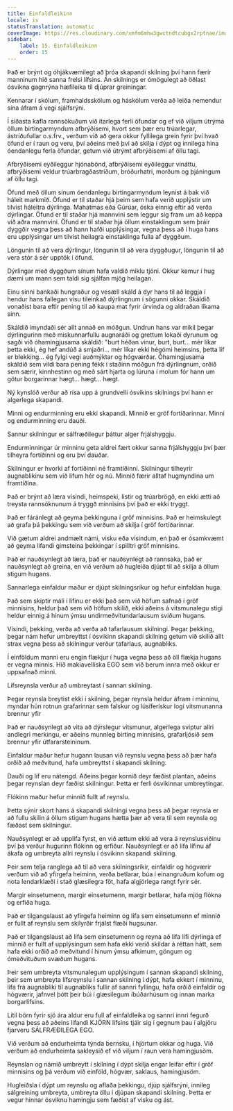 ```yaml
---
title: Einfaldleikinn
locale: is
statusTranslation: automatic
coverImage: https://res.cloudinary.com/xmfm6mhw3gwctndtcubgx2rptnae/image/upload/v1740337243/small_cover_educacion_fundamental_a051170f1c.webp
sidebar:
    label: 15. Einfaldleikinn
    order: 15
---
```

Það er brýnt og óhjákvæmilegt að þróa skapandi skilning því hann færir manninum hið sanna frelsi lífsins. Án skilnings er ómögulegt að öðlast ósvikna gagnrýna hæfileika til djúprar greiningar.

Kennarar í skólum, framhaldsskólum og háskólum verða að leiða nemendur sína áfram á vegi sjálfsrýni.

Í síðasta kafla rannsökuðum við ítarlega ferli öfundar og ef við viljum útrýma öllum birtingarmyndum afbrýðisemi, hvort sem þær eru trúarlegar, ástríðufullar o.s.frv., verðum við að gera okkur fyllilega grein fyrir því hvað öfund er í raun og veru, því aðeins með því að skilja í dýpt og innilega hina óendanlegu ferla öfundar, getum við útrýmt afbrýðisemi af öllu tagi.

Afbrýðisemi eyðileggur hjónabönd, afbrýðisemi eyðileggur vináttu, afbrýðisemi veldur trúarbragðastríðum, bróðurhatri, morðum og þjáningum af öllu tagi.

Öfund með öllum sínum óendanlegu birtingarmyndum leynist á bak við háleit markmið. Öfund er til staðar hjá þeim sem hafa verið upplýstir um tilvist háleitra dýrlinga. Mahatmas eða Gúrúar, óska einnig eftir að verða dýrlingar. Öfund er til staðar hjá mannvini sem leggur sig fram um að keppa við aðra mannvini. Öfund er til staðar hjá öllum einstaklingum sem þráir dyggðir vegna þess að hann hafði upplýsingar, vegna þess að í huga hans eru upplýsingar um tilvist heilagra einstaklinga fulla af dyggðum.

Löngunin til að vera dýrlingur, löngunin til að vera dyggðugur, löngunin til að vera stór á sér upptök í öfund.

Dýrlingar með dyggðum sínum hafa valdið miklu tjóni. Okkur kemur í hug dæmi um mann sem taldi sig sjálfan mjög heilagan.

Einu sinni bankaði hungraður og vesæll skáld á dyr hans til að leggja í hendur hans fallegan vísu tileinkað dýrlingnum í sögunni okkar. Skáldið vonaðist bara eftir pening til að kaupa mat fyrir úrvinda og aldraðan líkama sinn.

Skáldið ímyndaði sér allt annað en móðgun. Undrun hans var mikil þegar dýrlingurinn með miskunnarfullu augnaráði og grettum lokaði dyrunum og sagði við óhamingjusama skáldið: "burt héðan vinur, burt, burt... mér líkar þetta ekki, ég hef andúð á smjaðri... mér líkar ekki hégómi heimsins, þetta líf er blekking... ég fylgi vegi auðmýktar og hógværðar. Óhamingjusama skáldið sem vildi bara pening fékk í staðinn móðgun frá dýrlingnum, orðið sem særir, kinnhestinn og með sárt hjarta og lúruna í molum fór hann um götur borgarinnar hægt... hægt... hægt.

Ný kynslóð verður að rísa upp á grundvelli ósvikins skilnings því hann er algerlega skapandi.

Minni og endurminning eru ekki skapandi. Minnið er gröf fortíðarinnar. Minni og endurminning eru dauði.

Sannur skilningur er sálfræðilegur þáttur alger frjálshyggju.

Endurminningar úr minninu geta aldrei fært okkur sanna frjálshyggju því þær tilheyra fortíðinni og eru því dauðar.

Skilningur er hvorki af fortíðinni né framtíðinni. Skilningur tilheyrir augnablikinu sem við lifum hér og nú. Minnið færir alltaf hugmyndina um framtíðina.

Það er brýnt að læra vísindi, heimspeki, listir og trúarbrögð, en ekki ætti að treysta rannsóknunum á tryggð minnisins því það er ekki tryggt.

Það er fáránlegt að geyma þekkinguna í gröf minnisins. Það er heimskulegt að grafa þá þekkingu sem við verðum að skilja í gröf fortíðarinnar.

Við gætum aldrei andmælt námi, visku eða vísindum, en það er ósamkvæmt að geyma lifandi gimsteina þekkingar í spilltri gröf minnisins.

Það er nauðsynlegt að læra, það er nauðsynlegt að rannsaka, það er nauðsynlegt að greina, en við verðum að hugleiða djúpt til að skilja á öllum stigum hugans.

Sannarlega einfaldur maður er djúpt skilningsríkur og hefur einfaldan huga.

Það sem skiptir máli í lífinu er ekki það sem við höfum safnað í gröf minnisins, heldur það sem við höfum skilið, ekki aðeins á vitsmunalegu stigi heldur einnig á hinum ýmsu undirmeðvitundarlausum sviðum hugans.

Vísindi, þekking, verða að verða að tafarlausum skilningi. Þegar þekking, þegar nám hefur umbreyttst í ósvikinn skapandi skilning getum við skilið allt strax vegna þess að skilningur verður tafarlaus, augnabliks.

Í einföldum manni eru engin flækjur í huga vegna þess að öll flækja hugans er vegna minnis. Hið makiavellíska EGO sem við berum innra með okkur er uppsafnað minni.

Lífsreynsla verður að umbreytast í sannan skilning.

Þegar reynsla breytist ekki í skilning, þegar reynsla heldur áfram í minninu, myndar hún rotnun grafarinnar sem falskur og lúsíferískur logi vitsmunanna brennur yfir

Það er nauðsynlegt að vita að dýrslegur vitsmunur, algerlega sviptur allri andlegri merkingu, er aðeins munnleg birting minnisins, grafarljósið sem brennur yfir útfararsteininum.

Einfaldur maður hefur hugann lausan við reynslu vegna þess að þær hafa orðið að meðvitund, hafa umbreyttst í skapandi skilning.

Dauði og líf eru nátengd. Aðeins þegar kornið deyr fæðist plantan, aðeins þegar reynslan deyr fæðist skilningur. Þetta er ferli ósvikinnar umbreytingar.

Flókinn maður hefur minnið fullt af reynslu.

Þetta sýnir skort hans á skapandi skilningi vegna þess að þegar reynsla er að fullu skilin á öllum stigum hugans hætta þær að vera til sem reynsla og fæðast sem skilningur.

Nauðsynlegt er að upplifa fyrst, en við ættum ekki að vera á reynslusviðinu því þá verður hugurinn flókinn og erfiður. Nauðsynlegt er að lifa lífinu af ákafa og umbreyta allri reynslu í ósvikinn skapandi skilning.

Þeir sem telja ranglega að til að vera skilningsríkir, einfaldir og hógværir verðum við að yfirgefa heiminn, verða betlarar, búa í einangruðum kofum og nota lendarklæði í stað glæsilegra föt, hafa algjörlega rangt fyrir sér.

Margir einsetumenn, margir einsetumenn, margir betlarar, hafa mjög flókna og erfiða huga.

Það er tilgangslaust að yfirgefa heiminn og lifa sem einsetumenn ef minnið er fullt af reynslu sem skilyrðir frjálst flæði hugsunar.

Það er tilgangslaust að lifa sem einsetumenn og reyna að lifa lífi dýrlinga ef minnið er fullt af upplýsingum sem hafa ekki verið skildar á réttan hátt, sem hafa ekki orðið að meðvitund í hinum ýmsu afkimum, göngum og ómeðvituðum svæðum hugans.

Þeir sem umbreyta vitsmunalegum upplýsingum í sannan skapandi skilning, þeir sem umbreyta lífsreynslu í sannan skilning í dýpt, hafa ekkert í minninu, lifa frá augnabliki til augnabliks fullir af sannri fyllingu, hafa orðið einfaldir og hógværir, jafnvel þótt þeir búi í glæsilegum íbúðarhúsum og innan marka borgarlífsins.

Lítil börn fyrir sjö ára aldur eru full af einfaldleika og sannri innri fegurð vegna þess að aðeins lifandi KJÖRN lífsins tjáir sig í gegnum þau í algjöru fjarveru SÁLFRÆÐILEGA EGO.

Við verðum að endurheimta týnda bernsku, í hjörtum okkar og huga. Við verðum að endurheimta sakleysið ef við viljum í raun vera hamingjusöm.

Reynslan og námið umbreytt í skilning í dýpt skilja engar leifar eftir í gröf minnisins og þá verðum við einföld, hógvær, saklaus, hamingjusöm.

Hugleiðsla í dýpt um reynslu og aflaða þekkingu, djúp sjálfsrýni, innileg sálgreining umbreyta, umbreyta öllu í djúpan skapandi skilning. Þetta er vegur hinnar ósviknu hamingju sem fæðist af visku og ást.

